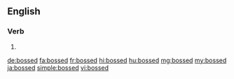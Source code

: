 ==English==

===Verb===
{{head|en|verb form}}

# {{en-past of|boss}}

[[de:bossed]]
[[fa:bossed]]
[[fr:bossed]]
[[hi:bossed]]
[[hu:bossed]]
[[mg:bossed]]
[[my:bossed]]
[[ja:bossed]]
[[simple:bossed]]
[[vi:bossed]]